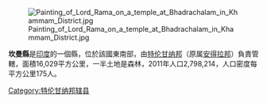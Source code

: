 [[Image:Painting_of_Lord_Rama_on_a_temple_at_Bhadrachalam_in_Khammam_District.jpg|right]]

'''坎曼縣'''是[[印度|印度]]的一個縣，位於該國東南部，由[[特伦甘纳邦|特伦甘纳邦]]（原属[[安得拉邦|安得拉邦]]）負責管轄，面積16,029平方公里，一半土地是森林，2011年人口2,798,214，人口密度每平方公里175人。

{{印度行政区划小作品}}
[[Category:特伦甘纳邦辖县|Category:特伦甘纳邦辖县]]